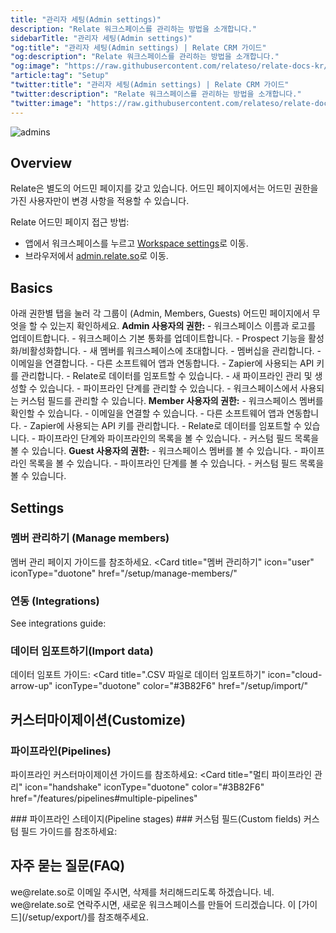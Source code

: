 ```yaml
---
title: "관리자 세팅(Admin settings)"
description: "Relate 워크스페이스를 관리하는 방법을 소개합니다."
sidebarTitle: "관리자 세팅(Admin settings)"
"og:title": "관리자 세팅(Admin settings) | Relate CRM 가이드"
"og:description": "Relate 워크스페이스를 관리하는 방법을 소개합니다."
"og:image": "https://raw.githubusercontent.com/relateso/relate-docs-kr/main/docs/images/setup/admin.png"
"article:tag": "Setup"
"twitter:title": "관리자 세팅(Admin settings) | Relate CRM 가이드"
"twitter:description": "Relate 워크스페이스를 관리하는 방법을 소개합니다."
"twitter:image": "https://raw.githubusercontent.com/relateso/relate-docs-kr/main/docs/images/setup/admin.png"
---
```

![admins](/images/setup/onboarding/admin2.png)

## Overview
Relate은 별도의 어드민 페이지를 갖고 있습니다. 어드민 페이지에서는 어드민 권한을 가진 사용자만이 변경 사항을 적용할 수 있습니다.

Relate 어드민 페이지 접근 방법:
- 앱에서 워크스페이스를 누르고 [Workspace settings](https://admin.relate.so/)로 이동.
- 브라우저에서 [admin.relate.so](https://admin.relate.so/)로 이동.

## Basics
아래 권한별 탭을 눌러 각 그룹이 (Admin, Members, Guests) 어드민 페이지에서 무엇을 할 수 있는지 확인하세요.
<Tabs>
<Tab title="Admins">
  **Admin 사용자의 권한:**
    - 워크스페이스 이름과 로고를 업데이트합니다.
    - 워크스페이스 기본 통화를 업데이트합니다.
    - Prospect 기능을 활성화/비활성화합니다.
    - 새 멤버를 워크스페이스에 초대합니다.
    - 멤버십을 관리합니다.
    - 이메일을 연결합니다.
    - 다른 소프트웨어 앱과 연동합니다.
    - Zapier에 사용되는 API 키를 관리합니다.
    - Relate로 데이터를 임포트할 수 있습니다.
    - 새 파이프라인 관리 및 생성할 수 있습니다.
    - 파이프라인 단계를 관리할 수 있습니다.
    - 워크스페이스에서 사용되는 커스텀 필드를 관리할 수 있습니다.
</Tab>
<Tab title="Members">
  **Member 사용자의 권한:**
    - 워크스페이스 멤버를 확인할 수 있습니다.
    - 이메일을 연결할 수 있습니다.
    - 다른 소프트웨어 앱과 연동합니다.
    - Zapier에 사용되는 API 키를 관리합니다.
    - Relate로 데이터를 임포트할 수 있습니다.
    - 파이프라인 단계와 파이프라인의 목록을 볼 수 있습니다.
    - 커스텀 필드 목록을 볼 수 있습니다.
</Tab>
<Tab title="Guests">
  **Guest 사용자의 권한:**
    - 워크스페이스 멤버를 볼 수 있습니다.
    - 파이프라인 목록을 볼 수 있습니다.
    - 파이프라인 단계를 볼 수 있습니다.
    - 커스텀 필드 목록을 볼 수 있습니다.
</Tab>
</Tabs>

## Settings

### 멤버 관리하기 (Manage members)
멤버 관리 페이지 가이드를 참조하세요.
<Card
  title="멤버 관리하기"
  icon="user"
  iconType="duotone"
  href="/setup/manage-members/"
>
</Card>

### 연동 (Integrations)
See integrations guide:
<CardGroup cols={3}>
  <Card title="Zapier 연동하기"
        icon="bolt" color="#3B82F6"
        iconType="duotone"
        href="/setup/zapier-integration/how-to-integrate-with-zapier">
  </Card>
  <Card title="이메일 연동하기" icon="envelope" iconType="duotone" color="#3B82F6" href="/setup/email-sync">
  </Card>
  <Card title="아폴로와 연동하기"
        icon="magnifying-glass-dollar" color="#3B82F6"
        iconType="duotone"
        href="/integrations/apollo">
  </Card>
</CardGroup>

### 데이터 임포트하기(Import data)
데이터 임포트 가이드:
<Card
  title=".CSV 파일로 데이터 임포트하기"
  icon="cloud-arrow-up"
  iconType="duotone"
  color="#3B82F6"
  href="/setup/import/"
>
</Card>

## 커스터마이제이션(Customize)
### 파이프라인(Pipelines)
파이프라인 커스터마이제이션 가이드를 참조하세요:
<Card
  title="멀티 파이프라인 관리"
  icon="handshake"
  iconType="duotone"
  color="#3B82F6"
  href="/features/pipelines#multiple-pipelines"
>
</Card>
### 파이프라인 스테이지(Pipeline stages)
<Card
  title="파이프라인 스테이지"
  icon="handshake"
  iconType="duotone"
  color="#3B82F6"
  href="/features/pipelines#pipeline-stages"
>
</Card>
### 커스텀 필드(Custom fields)
커스텀 필드 가이드를 참조하세요:
<Card
  title="커스텀 필드"
  icon="diagram-cells"
  iconType="duotone"
  color="#3B82F6"
  href="/features/custom-fields/"
>
</Card>

## 자주 묻는 질문(FAQ)

<AccordionGroup>
<Accordion title="워크스페이스를 삭제하려면 어떻게 해야 하나요?">
    we@relate.so로 이메일 주시면, 삭제를 처리해드리도록 하겠습니다.
  </Accordion>
  <Accordion title="1개 이상의 워크스페이스를 만들 수 있나요?">
    네. we@relate.so로 연락주시면, 새로운 워크스페이스를 만들어 드리겠습니다.
  </Accordion>
  <Accordion title="데이터 익스포트는 어떻게 하나요?">
    이 [가이드](/setup/export/)를 참조해주세요.
  </Accordion>
</AccordionGroup>
